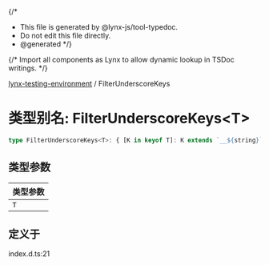 {/*
* This file is generated by @lynx-js/tool-typedoc.
* Do not edit this file directly.
* @generated
*/}

{/* Import all components as Lynx to allow dynamic lookup in TSDoc writings. */}


[lynx-testing-environment](/api/lynx-testing-environment/index.mdx) / FilterUnderscoreKeys

# 类型别名: FilterUnderscoreKeys\<T\>

```ts
type FilterUnderscoreKeys<T>: { [K in keyof T]: K extends `__${string}` ? K : never }[keyof T];
```

## 类型参数

| 类型参数 |
| ------ |
| `T` |

## 定义于

index.d.ts:21

